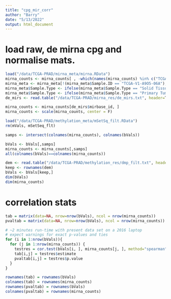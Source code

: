 ```yaml
---
title: "cpg_mir_corr"
author: "Barry"
date: "5/13/2022"
output: html_document
---
```


# load raw, de mirna cpg and normalise mats.

```R
load("/data/TCGA-PRAD/mirna_meta/mirna.RData")
mirna_counts <- mirna_counts[ , -which(names(mirna_counts) %in% c("TCGA-V1-A9O5-06A"))]
mirna_meta <- mirna_meta[!(mirna_meta$Sample.ID == "TCGA-V1-A9O5-06A"),]
mirna_meta$Sample.Type <- ifelse(mirna_meta$Sample.Type == "Solid Tissue Normal", "Normal", mirna_meta$Sample.Type)
mirna_meta$Sample.Type <- ifelse(mirna_meta$Sample.Type == "Primary Tumor", "Tumor", mirna_meta$Sample.Type)
de_mirs <- read.table("/data/TCGA-PRAD/mirna_res/de_mirs.txt", header=T, sep="\t")

mirna_counts <- mirna_counts[de_mirs$mirbase_id, ]
mirna_counts <- scale(mirna_counts, center = F)
```


```R
load("/data/TCGA-PRAD/methylation_meta/mSetSq_filt.RData")
rm(mVals, mSetSeq_flt)

samps <- intersect(colnames(mirna_counts), colnames(bVals))

bVals <- bVals[,samps]
mirna_counts <- mirna_counts[,samps]
all(colnames(bVals)==colnames(mirna_counts))

dem <- read.table("/data/TCGA-PRAD/methylation_res/dmp_filt.txt", header=T, sep="\t")
keep <- rownames(dem)
bVals <- bVals[keep,]
dim(bVals)
dim(mirna_counts)
```

# correlation stats
```R
tab = matrix(data=NA, nrow=nrow(bVals), ncol = nrow(mirna_counts))
pvaltab = matrix(data=NA, nrow=nrow(bVals), ncol = nrow(mirna_counts))

# ~2 minutes run-time with present data set on a 2016 laptop
# expect warnings for exact p-values and ties
for (i in 1:nrow(bVals)){
  for (j in 1:nrow(mirna_counts)) {
    testres = cor.test(bVals[i, ], mirna_counts[j, ], method="spearman")
    tab[i,j] = testres$estimate
    pvaltab[i,j] = testres$p.value
  }
}

rownames(tab) = rownames(bVals)
colnames(tab) = rownames(mirna_counts)
rownames(pvaltab) = rownames(bVals)
colnames(pvaltab) = rownames(mirna_counts)
```